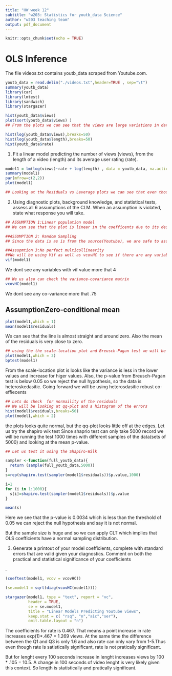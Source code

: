 ```yaml
---
title: "HW week 12"
subtitle: "w203: Statistics for youtb_data Science"
author: "w203 teaching team"
output: pdf_document
---
```


```r
knitr::opts_chunk$set(echo = TRUE)
```

# OLS Inference

The file videos.txt contains youtb_data scraped from Youtube.com.
```r
youtb_data = read.delim("./videos.txt",header=TRUE , sep="\t")
summary(youtb_data)
library(car)
library(lmtest)
library(sandwich)
library(stargazer)
```

```r
hist(youtb_data$views)
plot(sort(youtb_data$views) )
## From the plots we can see that the views are large variations in data. Also they have some outliers.

hist(log(youtb_data$views),breaks=50)
hist(log(youtb_data$length),breaks=50)
hist(youtb_data$rate)

```

1. Fit a linear model predicting the number of views (views), from the length of a video (length) and its average user rating (rate).
```r

model1 = lm(log(views)~rate + log(length) , data = youtb_data, na.action = na.omit)
summary(model1)
par(mfrow=c(2,2))
plot(model1)

## Looking at the Residuals vs Leverage plots we can see that even though there are many outliers they are not influential.
```


2. Using diagnostic plots, background knowledge, and statistical tests, assess all 6 assumptions of the CLM.  When an assumption is violated, state what response you will take.
```r
## ASSUMPTION 1:Linear population model  
## We can see that the plot is linear in the coefficents due to its desgin.

##ASSUMPTION 2: Random Sampling
## Since the data is as is from the source(Youtube), we are safe to assume random sampling

##Assupmtion 3:No perfect multicollinearity
##We will be using Vif as well as vcovHC to see if there are any variables with mutlicollinearity
vif(model1)
```

We dont see any variables with vif value more that 4
```r
## We us also can check the variance-covariance matrix 
vcovHC(model1)
```
We dont see any co-variance more that .75


## AssumptionZero-conditional mean
```r
plot(model1,which = 1)
mean(model1$residuals)
```

We can see that the line is almost straight and around zero. Also the mean of the residuals is very close to zero.

```r
## using the the scale-location plot and Breusch-Pagan test we will be testing for Homoskedasticity
plot(model1,which = 3)
bptest(model1)
```
From the scale-location plot is looks like the variance is less in the lower values  and increase for higer values.
Also, the p-value from Breusch-Pagan test is below 0.05 so we reject the null hypothesis, so the data is heteroskedasitic. 
Going forward we will be using heterosdasitic robust co-effiecents 

```r
## Lets do check  for normaility of the residuals
## We will be looking at qq-plot and a histogram of the errors
hist(model1$residuals,breaks=50)
plot(model1,which = 2)
```
the plots looks quite normal, but the qq-plot looks little off at the edges.
Let us try the shapiro wik test
Since shaprio test can only take 5000 record we will be running the test 1000 times with different samples of the data(sets of 5000) and looking at the mean p-value. 
```r
## Let us test it using the Shapiro-Wilk

sampler <-function(full_youtb_data){
  return (sample(full_youtb_data,5000))
}
s=rep(shapiro.test(sampler(model1$residuals))$p.value,1000)

i=1
for (i in 1:1000){
  s[i]=shapiro.test(sampler(model1$residuals))$p.value
}

mean(s)
```
Here we see that the p-value is 0.0034 which is less than the threshold of 0.05 we can reject the null hypothesis and say it is not normal. 

But the sample size is huge and so we can apply CLT which implies that OLS coefficients have a normal sampling distribution.


3. Generate a printout of your model coefficients, complete with standard errors that are valid given your diagnostics.  Comment on both the practical and statistical significance of your coefficients

.
```r
(coeftest(model1, vcov = vcovHC))

(se.model1 = sqrt(diag(vcovHC(model1))))

stargazer(model1, type = "text", report = "vc",
          header = TRUE,
          se = se.model1,
          title = "Linear Models Predicting Youtube views",
          keep.stat = c( "rsq", "n","aic","ser"),
          omit.table.layout = "n")

```
The coefficients for rate is 0.467. That means a point increase in rate increases exp(1)*.467 = 1.269 views. At the same time the difference between the Q1 and Q3 is only 1.6 and also rate can only vary from 1-5.Thus even though rate is satistically significant, rate is not pratically significant.

But for lenght every 100 seconds increase in lenght increases views by 100 * .105 = 10.5. A change in 100 seconds of video lenght is very likely given this context. So length is statistically and pratically significant. 

